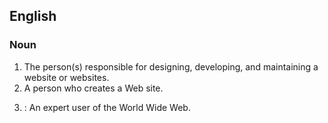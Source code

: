==English==

===Noun===
{{en-noun-reg}}

# The person(s) responsible for designing, developing, and maintaining a website or websites.
# A person who creates a Web site.
# {{rare}}: An expert user of the World Wide Web.